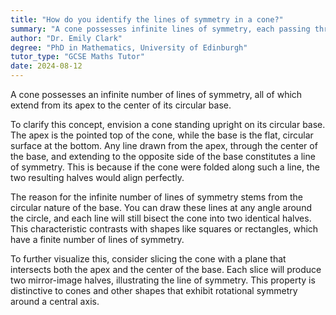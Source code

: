 ```yaml
---
title: "How do you identify the lines of symmetry in a cone?"
summary: "A cone possesses infinite lines of symmetry, each passing through its apex and the center of its base."
author: "Dr. Emily Clark"
degree: "PhD in Mathematics, University of Edinburgh"
tutor_type: "GCSE Maths Tutor"
date: 2024-08-12
---
```


A cone possesses an infinite number of lines of symmetry, all of which extend from its apex to the center of its circular base.

To clarify this concept, envision a cone standing upright on its circular base. The apex is the pointed top of the cone, while the base is the flat, circular surface at the bottom. Any line drawn from the apex, through the center of the base, and extending to the opposite side of the base constitutes a line of symmetry. This is because if the cone were folded along such a line, the two resulting halves would align perfectly.

The reason for the infinite number of lines of symmetry stems from the circular nature of the base. You can draw these lines at any angle around the circle, and each line will still bisect the cone into two identical halves. This characteristic contrasts with shapes like squares or rectangles, which have a finite number of lines of symmetry.

To further visualize this, consider slicing the cone with a plane that intersects both the apex and the center of the base. Each slice will produce two mirror-image halves, illustrating the line of symmetry. This property is distinctive to cones and other shapes that exhibit rotational symmetry around a central axis.
    